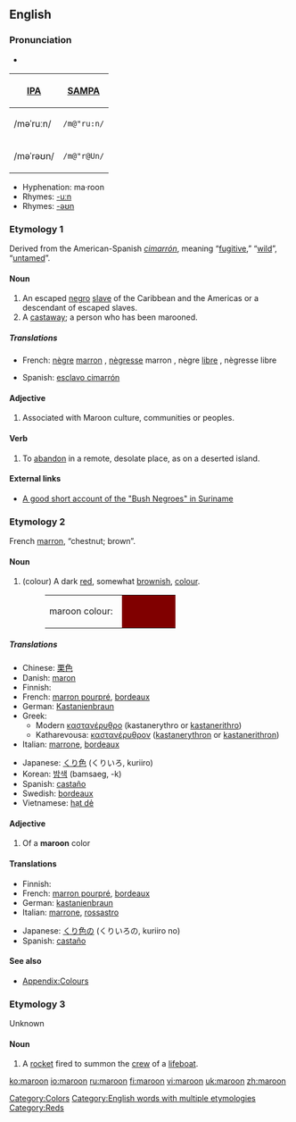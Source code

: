 ==English==

===Pronunciation===
* {{audio|en-uk-maroon.ogg|Audio (UK)}}
{| border=1 cellpadding=5
! [[w:IPA|IPA]] !! [[w:SAMPA|SAMPA]]
|-
| /məˈruːn/ || <tt>/m@"ru:n/</tt>
|-
| /məˈrəʊn/ || <tt>/m@"r@Un/</tt>
|}

* Hyphenation: ma·roon
* Rhymes: [[Rhymes:English:-uːn|-uːn]]
* Rhymes: [[Rhymes:English:-əʊn|-əʊn]]

===Etymology 1===
Derived from the American-Spanish ''[[cimarrón]]'', meaning “[[fugitive]],” “[[wild]]”, “[[untamed]]”.

====Noun====
{{wikipedia|Maroon (people)}}
{{en-noun}}

# An escaped [[negro]] [[slave]] of the Caribbean and the Americas or a descendant of escaped slaves.
# A [[castaway]]; a person who has been marooned.

=====Translations=====
{{trans-top|runaway slave}}
* French: [[nègre]] [[marron]] {{m}}, [[nègresse]] marron {{f}}, nègre [[libre]] {{m}}, nègresse libre {{f}}
{{trans-mid}}
* Spanish: [[esclavo cimarrón]] {{m}}
{{trans-bottom}}

{{trans-top|castaway}}
{{trans-mid}}
{{trans-bottom}}

====Adjective====
{{en-adj-notcomp}}

# Associated with Maroon culture, communities or peoples.

====Verb====
{{en-verb}}

# To [[abandon]] in a remote, desolate place, as on a deserted island.

====External links====
* [http://lucy.ukc.ac.uk/EthnoAtlas/Hmar/Cult_dir/Culture.7834 A good short account of the "Bush Negroes" in Suriname]

===Etymology 2===
French [[marron]], “chestnut; brown”.

====Noun====
{{wikipedia|Maroon (color)}}
{{en-noun}}

# (colour) A dark [[red]], somewhat [[brown]]ish, [[color|colour]].
#: <table><tr><td>maroon colour: &nbsp;</td><td bgcolor="#800000" width="80">&nbsp; </td></tr></table>

=====Translations=====
{{trans-top|dark red, somewhat brownish colour}}
* Chinese: [[栗色]]
* Danish: [[maron]]
* Finnish: {{t|fi|punaruskea}}
* French: [[marron pourpré]], [[bordeaux]]
* German: [[Kastanienbraun]] {{n}}
* Greek:
** Modern [[καστανέρυθρο]] (kastanerythro or [[kastanerithro]])
** Katharevousa: [[καστανέρυθρον]] ([[kastanerythron]] or [[kastanerithron]])
* Italian: [[marrone]], [[bordeaux]]
{{trans-mid}}
* Japanese: [[くり色]]  (くりいろ, kuriiro)
* Korean: [[밤색]] (bamsaeg, -k)
* Spanish: [[castaño]]
* Swedish: [[bordeaux]]
* Vietnamese: [[hạt dẻ]]
{{trans-bottom}}

====Adjective====
{{en-adj-more}}

# {{colour}} Of a '''maroon''' color

====Translations====
{{rfc-level|Translations at L3+ (AutoFormat would have corrected level of Translations)}}
{{trans-top|color}}
* Finnish: {{t|fi|punaruskea}}
* French: [[marron pourpré]], [[bordeaux]]
* German: [[kastanienbraun]]
* Italian: [[marrone]], [[rossastro]]
{{trans-mid}}
* Japanese: [[くり色]]の (くりいろの, kuriiro no)
* Spanish: [[castaño]]
{{trans-bottom}}

====See also====
* [[Wiktionary_Appendix:Colours|Appendix:Colours]]

===Etymology 3===
Unknown

====Noun====
{{wikipedia|maroon (rocket)}}
{{en-noun}}

# {{nautical}} A [[rocket]] fired to summon the [[crew]] of a [[lifeboat]].

[[Category:Colors]]
[[Category:English words with multiple etymologies]]
[[Category:Reds]]

[[ko:maroon]]
[[io:maroon]]
[[ru:maroon]]
[[fi:maroon]]
[[vi:maroon]]
[[uk:maroon]]
[[zh:maroon]]